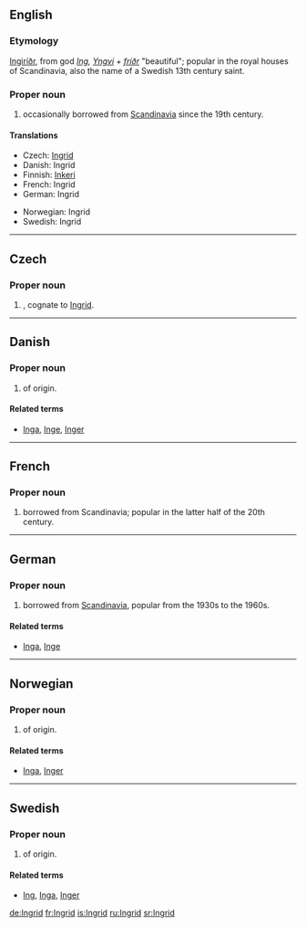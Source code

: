 ==English==

===Etymology===
{{ON.}} [[Ingiríðr]], from  god ''[[Ing]], [[Yngvi]]''  +  ''[[fríðr]]'' "beautiful"; popular in the royal houses of Scandinavia, also the name of a Swedish 13th century saint.

===Proper noun===
{{infl|en|proper noun}}

# {{given name|female}} occasionally borrowed from [[Scandinavia]] since the 19th century.

====Translations====
{{top}}
* Czech: [[#Czech|Ingrid]] {{f}}
* Danish: Ingrid
* Finnish: [[Inkeri]]
* French: Ingrid
* German: Ingrid
{{mid}}
* Norwegian: Ingrid
* Swedish: Ingrid
{{bottom}}

----

==Czech==
{{wikipedia|lang=cs}}

===Proper noun===
{{cs-proper noun|g=f}}

# {{given name|female|lang=cs}}, cognate to [[#English|Ingrid]].

----

==Danish==

===Proper noun===
{{infl|da|proper noun}}

# {{given name|female|lang=da}} of {{ON.|lang=da}} origin.

====Related terms====
* [[Inga]], [[Inge]], [[Inger]]

----

==French==

===Proper noun===
{{infl|fr|proper noun}}

# {{given name|female|lang=fr}} borrowed from Scandinavia; popular in the latter half of the 20th century.

----

==German==

===Proper noun===
{{infl|de|proper noun}}

# {{given name|female|lang=de}} borrowed from [[Scandinavia]], popular from the 1930s to the 1960s.

====Related terms====
* [[Inga]], [[Inge]]

----

==Norwegian==

===Proper noun===
{{infl|no|proper noun}}

# {{given name|female|lang=no}} of {{ON.|lang=no}} origin.

====Related terms====
* [[Inga]], [[Inger]]

----

==Swedish==

===Proper noun===
{{infl|sv|proper noun}}

# {{given name|female|lang=sv}} of {{ON.|lang=sv}} origin.

====Related terms====
* [[Ing]], [[Inga]], [[Inger]]

[[de:Ingrid]]
[[fr:Ingrid]]
[[is:Ingrid]]
[[ru:Ingrid]]
[[sr:Ingrid]]